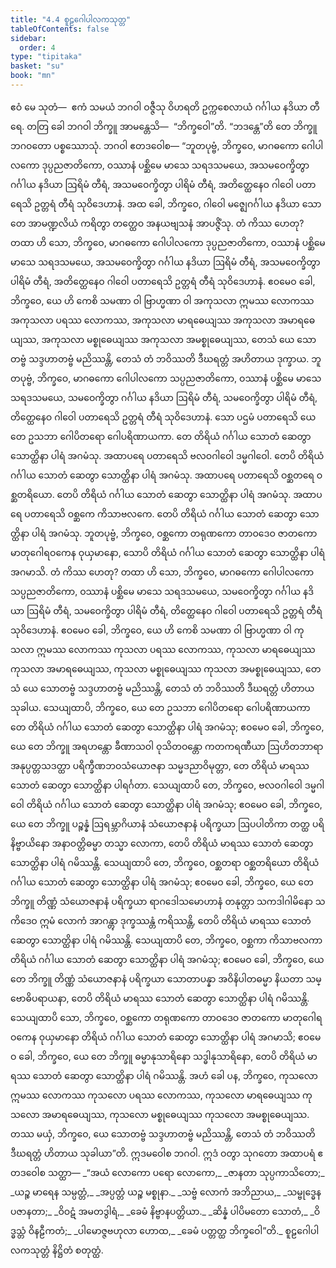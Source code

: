 ```yaml
---
title: "4.4 စူဠဂေါပါလကသုတ္တ"
tableOfContents: false
sidebar:
  order: 4
type: "tipitaka"
basket: "su"
book: "mn"
---
```



<DynamicBreadcrumb />

<Division number="350" book="mn" e="ch" v="24">

<Paragraph number="1186" book="mn">
ဧဝံ မေ သုတံ—  ဧကံ သမယံ ဘဂဝါ ဝဇ္ဇီသု ဝိဟရတိ ဥက္ကစေလာယံ ဂင်္ဂါယ နဒိယာ တီရေ. တတြ ခေါ ဘဂဝါ ဘိက္ခူ အာမန္တေသိ—  “ဘိက္ခဝေါ”တိ. “ဘဒန္တေ”တိ တေ ဘိက္ခူ ဘဂဝတော ပစ္စဿောသုံ. ဘဂဝါ ဧတဒဝေါစ—
</Paragraph>

<Paragraph number="1187" book="mn">
“ဘူတပုဗ္ဗံ, ဘိက္ခဝေ, မာဂဓကော ဂေါပါလကော ဒုပ္ပညဇာတိကော, ဝဿာနံ ပစ္ဆိမေ မာသေ သရဒသမယေ, အသမဝေက္ခိတွာ ဂင်္ဂါယ နဒိယာ ဩရိမံ တီရံ, အသမဝေက္ခိတွာ ပါရိမံ တီရံ, အတိတ္ထေနေဝ ဂါဝေါ ပတာရေသိ ဥတ္တရံ တီရံ သုဝိဒေဟာနံ. အထ ခေါ, ဘိက္ခဝေ, ဂါဝေါ မဇ္ဈေဂင်္ဂါယ နဒိယာ သောတေ အာမဏ္ဍလိယံ ကရိတွာ တတ္ထေဝ အနယဗျသနံ အာပဇ္ဇိံသု. တံ ကိဿ ဟေတု? တထာ ဟိ သော, ဘိက္ခဝေ, မာဂဓကော ဂေါပါလကော ဒုပ္ပညဇာတိကော, ဝဿာနံ ပစ္ဆိမေ မာသေ သရဒသမယေ, အသမဝေက္ခိတွာ ဂင်္ဂါယ နဒိယာ ဩရိမံ တီရံ, အသမဝေက္ခိတွာ ပါရိမံ တီရံ, အတိတ္ထေနေဝ ဂါဝေါ ပတာရေသိ ဥတ္တရံ တီရံ သုဝိဒေဟာနံ. ဧဝမေဝ ခေါ, ဘိက္ခဝေ, ယေ ဟိ ကေစိ သမဏာ ဝါ ဗြာဟ္မဏာ ဝါ အကုသလာ ဣမဿ လောကဿ အကုသလာ ပရဿ လောကဿ, အကုသလာ မာရဓေယျဿ အကုသလာ အမာရဓေယျဿ, အကုသလာ မစ္စုဓေယျဿ အကုသလာ အမစ္စုဓေယျဿ, တေသံ ယေ သောတဗ္ဗံ သဒ္ဒဟာတဗ္ဗံ မညိဿန္တိ, တေသံ တံ ဘဝိဿတိ ဒီဃရတ္တံ အဟိတာယ ဒုက္ခာယ.
</Paragraph>

</Division>
<Division number="351" book="mn" e="ch" v="24">

<Paragraph number="1188" book="mn">
ဘူတပုဗ္ဗံ, ဘိက္ခဝေ, မာဂဓကော ဂေါပါလကော သပ္ပညဇာတိကော, ဝဿာနံ ပစ္ဆိမေ မာသေ သရဒသမယေ, သမဝေက္ခိတွာ ဂင်္ဂါယ နဒိယာ ဩရိမံ တီရံ, သမဝေက္ခိတွာ ပါရိမံ တီရံ, တိတ္ထေနေဝ ဂါဝေါ ပတာရေသိ ဥတ္တရံ တီရံ သုဝိဒေဟာနံ. သော ပဌမံ ပတာရေသိ ယေ တေ ဥသဘာ ဂေါပိတရော ဂေါပရိဏာယကာ. တေ တိရိယံ ဂင်္ဂါယ သောတံ ဆေတွာ သောတ္ထိနာ ပါရံ အဂမံသု. အထာပရေ ပတာရေသိ ဗလဝဂါဝေါ ဒမ္မဂါဝေါ. တေပိ တိရိယံ ဂင်္ဂါယ သောတံ ဆေတွာ သောတ္ထိနာ ပါရံ အဂမံသု. အထာပရေ ပတာရေသိ ဝစ္ဆတရေ ဝစ္ဆတရိယော. တေပိ တိရိယံ ဂင်္ဂါယ သောတံ ဆေတွာ သောတ္ထိနာ ပါရံ အဂမံသု. အထာပရေ ပတာရေသိ ဝစ္ဆကေ ကိသာဗလကေ. တေပိ တိရိယံ ဂင်္ဂါယ သောတံ ဆေတွာ သောတ္ထိနာ ပါရံ အဂမံသု. ဘူတပုဗ္ဗံ, ဘိက္ခဝေ, ဝစ္ဆကော တရုဏကော တာဝဒေဝ ဇာတကော မာတုဂေါရဝကေန ဝုယှမာနော, သောပိ တိရိယံ ဂင်္ဂါယ သောတံ ဆေတွာ သောတ္ထိနာ ပါရံ အဂမာသိ. တံ ကိဿ ဟေတု? တထာ ဟိ သော, ဘိက္ခဝေ, မာဂဓကော ဂေါပါလကော သပ္ပညဇာတိကော, ဝဿာနံ ပစ္ဆိမေ မာသေ သရဒသမယေ, သမဝေက္ခိတွာ ဂင်္ဂါယ နဒိယာ ဩရိမံ တီရံ, သမဝေက္ခိတွာ ပါရိမံ တီရံ, တိတ္ထေနေဝ ဂါဝေါ ပတာရေသိ ဥတ္တရံ တီရံ သုဝိဒေဟာနံ. ဧဝမေဝ ခေါ, ဘိက္ခဝေ, ယေ ဟိ ကေစိ သမဏာ ဝါ ဗြာဟ္မဏာ ဝါ ကုသလာ ဣမဿ လောကဿ ကုသလာ ပရဿ လောကဿ, ကုသလာ မာရဓေယျဿ ကုသလာ အမာရဓေယျဿ, ကုသလာ မစ္စုဓေယျဿ ကုသလာ အမစ္စုဓေယျဿ, တေသံ ယေ သောတဗ္ဗံ သဒ္ဒဟာတဗ္ဗံ မညိဿန္တိ, တေသံ တံ ဘဝိဿတိ ဒီဃရတ္တံ ဟိတာယ သုခါယ.
</Paragraph>

</Division>
<Division number="352" book="mn" e="ch" v="24">

<Paragraph number="1189" book="mn">
သေယျထာပိ, ဘိက္ခဝေ, ယေ တေ ဥသဘာ ဂေါပိတရော ဂေါပရိဏာယကာ တေ တိရိယံ ဂင်္ဂါယ သောတံ ဆေတွာ သောတ္ထိနာ ပါရံ အဂမံသု; ဧဝမေဝ ခေါ, ဘိက္ခဝေ, ယေ တေ ဘိက္ခူ အရဟန္တော ခီဏာသဝါ ဝုသိတဝန္တော ကတကရဏီယာ ဩဟိတဘာရာ အနုပ္ပတ္တသဒတ္ထာ ပရိက္ခီဏဘဝသံယောဇနာ သမ္မဒညာဝိမုတ္တာ, တေ တိရိယံ မာရဿ သောတံ ဆေတွာ သောတ္ထိနာ ပါရင်္ဂတာ.
</Paragraph>

<Paragraph number="1190" book="mn">
သေယျထာပိ တေ, ဘိက္ခဝေ, ဗလဝဂါဝေါ ဒမ္မဂါဝေါ တိရိယံ ဂင်္ဂါယ သောတံ ဆေတွာ သောတ္ထိနာ ပါရံ အဂမံသု; ဧဝမေဝ ခေါ, ဘိက္ခဝေ, ယေ တေ ဘိက္ခူ ပဉ္စန္နံ ဩရမ္ဘာဂိယာနံ သံယောဇနာနံ ပရိက္ခယာ ဩပပါတိကာ တတ္ထ ပရိနိဗ္ဗာယိနော အနာဝတ္တိဓမ္မာ တသ္မာ လောကာ, တေပိ တိရိယံ မာရဿ သောတံ ဆေတွာ သောတ္ထိနာ ပါရံ ဂမိဿန္တိ.
</Paragraph>

<Paragraph number="1191" book="mn">
သေယျထာပိ တေ, ဘိက္ခဝေ, ဝစ္ဆတရာ ဝစ္ဆတရိယော တိရိယံ ဂင်္ဂါယ သောတံ ဆေတွာ သောတ္ထိနာ ပါရံ အဂမံသု; ဧဝမေဝ ခေါ, ဘိက္ခဝေ, ယေ တေ ဘိက္ခူ တိဏ္ဏံ သံယောဇနာနံ ပရိက္ခယာ ရာဂဒေါသမောဟာနံ တနုတ္တာ သကဒါဂါမိနော သကိဒေဝ ဣမံ လောကံ အာဂန္တွာ ဒုက္ခဿန္တံ ကရိဿန္တိ, တေပိ တိရိယံ မာရဿ သောတံ ဆေတွာ သောတ္ထိနာ ပါရံ ဂမိဿန္တိ.
</Paragraph>

<Paragraph number="1192" book="mn">
သေယျထာပိ တေ, ဘိက္ခဝေ, ဝစ္ဆကာ ကိသာဗလကာ တိရိယံ ဂင်္ဂါယ သောတံ ဆေတွာ သောတ္ထိနာ ပါရံ အဂမံသု; ဧဝမေဝ ခေါ, ဘိက္ခဝေ, ယေ တေ ဘိက္ခူ တိဏ္ဏံ သံယောဇနာနံ ပရိက္ခယာ သောတာပန္နာ အဝိနိပါတဓမ္မာ နိယတာ သမ္ဗောဓိပရာယနာ, တေပိ တိရိယံ မာရဿ သောတံ ဆေတွာ သောတ္ထိနာ ပါရံ ဂမိဿန္တိ.
</Paragraph>

<Paragraph number="1193" book="mn">
သေယျထာပိ သော, ဘိက္ခဝေ, ဝစ္ဆကော တရုဏကော တာဝဒေဝ ဇာတကော မာတုဂေါရဝကေန ဝုယှမာနော တိရိယံ ဂင်္ဂါယ သောတံ ဆေတွာ သောတ္ထိနာ ပါရံ အဂမာသိ; ဧဝမေဝ ခေါ, ဘိက္ခဝေ, ယေ တေ ဘိက္ခူ ဓမ္မာနုသာရိနော သဒ္ဓါနုသာရိနော, တေပိ တိရိယံ မာရဿ သောတံ ဆေတွာ သောတ္ထိနာ ပါရံ ဂမိဿန္တိ.
</Paragraph>

<Paragraph number="1194" book="mn">
အဟံ ခေါ ပန, ဘိက္ခဝေ, ကုသလော ဣမဿ လောကဿ ကုသလော ပရဿ လောကဿ, ကုသလော မာရဓေယျဿ ကုသလော အမာရဓေယျဿ, ကုသလော မစ္စုဓေယျဿ ကုသလော အမစ္စုဓေယျဿ. တဿ မယှံ, ဘိက္ခဝေ, ယေ သောတဗ္ဗံ သဒ္ဒဟာတဗ္ဗံ မညိဿန္တိ, တေသံ တံ ဘဝိဿတိ ဒီဃရတ္တံ ဟိတာယ သုခါယာ”တိ.
</Paragraph>

<Paragraph number="1195" book="mn">
ဣဒမဝေါစ ဘဂဝါ. ဣဒံ ဝတွာ သုဂတော အထာပရံ ဧတဒဝေါစ သတ္ထာ—
</Paragraph>

<Paragraph number="1196" type="verses" book="mn">
_“အယံ လောကော ပရော လောကော,_  
_ဇာနတာ သုပ္ပကာသိတော;_  
_ယဉ္စ မာရေန သမ္ပတ္တံ,_  
_အပ္ပတ္တံ ယဉ္စ မစ္စုနာ._  

</Paragraph>

<Paragraph number="1197" type="verses" book="mn">
_သဗ္ဗံ လောကံ အဘိညာယ,_  
_သမ္ဗုဒ္ဓေန ပဇာနတာ;_  
_ဝိဝဋံ အမတဒွါရံ,_  
_ခေမံ နိဗ္ဗာနပတ္တိယာ._  

</Paragraph>

<Paragraph number="1198" type="verses" book="mn">
_ဆိန္နံ ပါပိမတော သောတံ,_  
_ဝိဒ္ဓသ္တံ ဝိနဠီကတံ;_  
_ပါမောဇ္ဇဗဟုလာ ဟောထ,_  
_ခေမံ ပတ္တတ္ထ ဘိက္ခဝေါ”တိ._  


</Paragraph>
</Division>

<Paragraph number="1199" type="center" book="mn">
စူဠဂေါပါလကသုတ္တံ နိဋ္ဌိတံ စတုတ္ထံ.
</Paragraph>